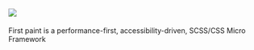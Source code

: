 
<Meta title="Guides/About" />

<h1 style={{ "text-align": "center", width: "100%" }}>
  <img src="https://res.cloudinary.com/dqjs95c7n/image/upload/v1643757933/fpb-logo-lg_iczkw8.svg" />
</h1>
<p
  style={{
    textAlign: "center",
    fontSize: "2rem",
    lineHeight: "1.5"
  }}
>
  First paint is a performance-first, accessibility-driven,
  SCSS/CSS Micro Framework
</p>
